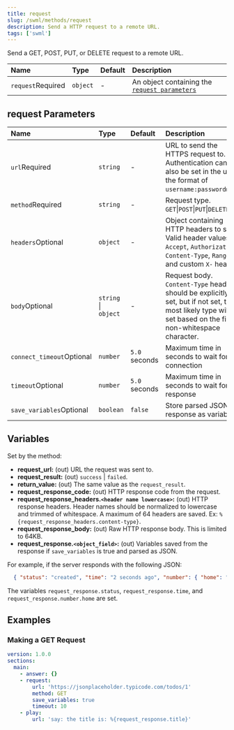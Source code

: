 ```yaml
---
title: request
slug: /swml/methods/request
description: Send a HTTP request to a remote URL.
tags: ['swml']
---
```


Send a GET, POST, PUT, or DELETE request to a remote URL.

| Name                                                    | Type     | Default | Description                                                          |
|:--------------------------------------------------------|:---------|:--------|:---------------------------------------------------------------------|
| `request`<span className="required-arg">Required</span> | `object` | -       | An object containing the [`request parameters`](#request-parameters) |

## **request Parameters**

| Name                                                            | Type                 | Default       | Description                                                                                                                                                 |
|:----------------------------------------------------------------|:---------------------|:--------------|:------------------------------------------------------------------------------------------------------------------------------------------------------------|
| `url`<span className="required-arg">Required</span>             | `string`             | -             | URL to send the HTTPS request to. Authentication can also be set in the url in the format of `username:password@url`.                                       |
| `method`<span className="required-arg">Required</span>          | `string`             | -             | Request type. `GET`\|`POST`\|`PUT`\|`DELETE`                                                                                                                |
| `headers`<span className="optional-arg">Optional</span>         | `object`             | -             | Object containing HTTP headers to set. Valid header values are `Accept`, `Authorization`, `Content-Type`, `Range`, and custom `X-` headers                  |
| `body`<span className="optional-arg">Optional</span>            | `string` \| `object` | -             | Request body. `Content-Type` header should be explicitly set, but if not set, the most likely type will be set based on the first non-whitespace character. |
| `connect_timeout`<span className="optional-arg">Optional</span> | `number`             | `5.0` seconds | Maximum time in seconds to wait for a connection                                                                                                            |
| `timeout`<span className="optional-arg">Optional</span>         | `number`             | `5.0` seconds | Maximum time in seconds to wait for a response                                                                                                              |
| `save_variables`<span className="optional-arg">Optional</span>  | `boolean`            | `false`       | Store parsed JSON response as variables                                                                                                                     |

## **Variables**

Set by the method:

- **request_url:** (out) URL the request was sent to.
- **request_result:** (out) `success` | `failed`.
- **return_value:** (out) The same value as the `request_result`.
- **request_response_code:** (out) HTTP response code from the request.
- **request_response_headers.`<header name lowercase>`:** (out) HTTP response headers. Header names should be normalized to lowercase and trimmed of whitespace. A maximum of 64 headers are saved. Ex: `%{request_response_headers.content-type}`.
- **request_response_body:** (out) Raw HTTP response body. This is limited to 64KB.
- **request_response.`<object_field>`:** (out) Variables saved from the response if `save_variables` is true and parsed as JSON.

For example, if the server responds with the following JSON:

```JSON
  { "status": "created", "time": "2 seconds ago", "number": { "home": "n/a" } }
```

The variables `request_response.status`, `request_response.time`, and `request_response.number.home` are set.

## **Examples**

### Making a GET Request

```yaml andJson
version: 1.0.0
sections:
  main:
    - answer: {}
    - request:
        url: 'https://jsonplaceholder.typicode.com/todos/1'
        method: GET
        save_variables: true
        timeout: 10
    - play:
        url: 'say: the title is: %{request_response.title}'
```
